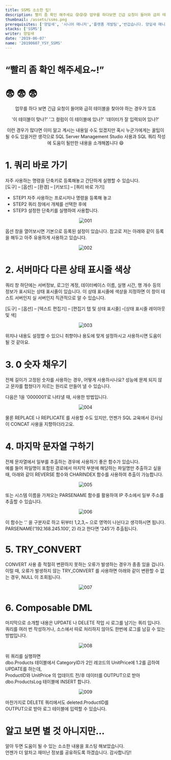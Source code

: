 ---
title: SSMS 소소한 팁!
description: 빨리 좀 확인 해주세요 😰😰😰 업무를 하다보면 긴급 요청이 들어와 급히 테이블을 찾아야 하는 경우가 있죠
thumbnail: /assets/ssms.png
prerequisites: ['양잎새', '시니어 매니저','플랫폼 개발팀','반갑습니다. 양잎새 매니저입니다. 저는 유비케어에서 프론트엔드 개발을 담당하고 있습니다. 동물과 최신 기술에 관심이 많습니다.']
stacks: ['SSMS']
writer: 양잎새
date: '2019-06-07'
name: '20190607_YSY_SSMS'
---

<p align="center">
<h1>“빨리 좀 확인 해주세요~!”</h1>
</p>

<p align="center">
<h1>😨 😨 😨</h1>
</p>

<p align="center">
업무를 하다 보면 긴급 요청이 들어와 급히 테이블을 찾아야 하는 경우가 있죠
</p>
<p align="center">
'이 테이블이 맞나?'  
'그 컬럼이 이 테이블에 있나?'  
'데이터가 잘 입력되어 있나?'  
</p>


<p align="center">
이런 경우가 많다면 이미 알고 계시는 내용일 수도 있겠지만  
혹시 누군가에게는 꿀팁이 될 수도 있을거란 생각으로 SQL Server Management Studio 사용과  
SQL 쿼리 작성에 도움이 될만한 내용을 소개해봅니다 😄  
</p>

# 1. 쿼리 바로 가기
자주 사용하는 명령을 단축키로 등록해놓고 간단하게 실행할 수 있습니다.  
[도구] – [옵션] – [환경] – [키보드] – [쿼리 바로 가기]

- STEP1 자주 사용하는 프로시저나 명령을 등록해 놓고
- STEP2 쿼리 창에서 개체를 선택한 후에
- STEP3 설정한 단축키를 실행하여 사용합니다.

<p align="center">
<img src={`/20190607_YSY_SSMS/001.png`} alt="001"/>
</p>

옵션 창을 열어보시면 기본으로 등록된 설정이 있습니다.
참고로 저는 아래와 같이 등록을 해두고 아주 유용하게 사용하고 있습니다.

<p align="center">
<img src={`/20190607_YSY_SSMS/002.png`} alt="002"/>
</p>

# 2. 서버마다 다른 상태 표시줄 색상

쿼리 창 하단에는 서버정보, 로그인 계정, 데이터베이스 이름, 실행 시간, 행 개수 등의 정보가 표시되는 상태 표시줄이 있습니다. 이 상태 표시줄에 색상을 지정하면 이 창이 테스트 서버인지 실 서버인지 직관적으로 알 수 있습니다.

[도구] – [옵션] – [텍스트 편집기] – [편집기 탭 및 상태 표시줄] –[상태 표시줄 레이아웃 및 색]

<p align="center">
<img src={`/20190607_YSY_SSMS/003.png`} alt="003"/>
</p>

위치나 내용도 설정할 수 있으니 취향이나 용도에 맞게 설정하시고 사용하시면 도움이 될 것 같아요.

# 3. 0 숫자 채우기

전체 길이가 고정된 숫자를 사용하는 경우, 어떻게 사용하시나요? 성능에 문제 되지 않고 문자를 합쳤다가 자르는 원리로 만들어 낼 수 있습니다.

다음은 1을 ‘0000001’로 나타낼 때, 사용한 방법입니다.

<p align="center">
<img src={`/20190607_YSY_SSMS/004.png`} alt="004"/>
</p>

물론 REPLACE 나 REPLICATE 를 사용할 수도 있지만, 언젠가 SQL 교육에서 강사님이 CONCAT 사용을 지향하더라고요.

# 4. 마지막 문자열 구하기

전체 문자열에서 일부를 추출하는 경우에 사용하기 좋은 함수가 있습니다.  
예를 들어 파일명이 포함된 경로에서 마지막 부분에 해당하는 파일명만 추출하고 싶을 때, 아래와 같이 REVERSE 함수와 CHARINDEX 함수를 사용하여 추출이 가능합니다.

<p align="center">
<img src={`/20190607_YSY_SSMS/005.png`} alt="005"/>
</p>

또는 시스템 이름을 가져오는 PARSENAME 함수를 활용하여 IP 주소에서 일부 주소를 추출할 수 있습니다.

<p align="center">
<img src={`/20190607_YSY_SSMS/006.png`} alt="006"/>
</p>

이 함수는 ‘.’ 을 구분자로 하고 뒤부터 1,2,3,~ 으로 영역이 나뉜다고 생각하시면 됩니다.  
PARSENAME(‘192.168.245.100’, 2) 라고 한다면 ‘245’가 추출됩니다.

# 5. TRY_CONVERT
CONVERT 사용 중 적절히 변환하지 못하는 오류가 발생하는 경우가 종종 있을 겁니다. 이럴 때, 오류가 발생하지 않는 TRY_CONVERT 를 사용하면 아래와 같이 변환할 수 없는 경우, NULL 이 조회됩니다.

<p align="center">
<img src={`/20190607_YSY_SSMS/007.png`} alt="007"/>
</p>

# 6. Composable DML

마지막으로 소개할 내용은 UPDATE 나 DELETE 작업 시 로그를 남기는 쿼리 입니다. 쿼리를 여러 번 작성하거나, 소스에서 따로 처리하지 않아도 한번에 로그를 남길 수 있는 방법입니다.

<p align="center">
<img src={`/20190607_YSY_SSMS/008.png`} alt="008"/>
</p>

위 쿼리를 실행하면  
dbo.Products 테이블에서 CategoryID가 2인 레코드의 UnitPrice에 1.2를 곱하여 UPDATE를 하는데,  
ProductID와 UnitPrice 의 업데이트 전/후 데이터를 OUTPUT으로 받아 dbo.ProductsLog 테이블에 INSERT 합니다.

<p align="center">
<img src={`/20190607_YSY_SSMS/009.png`} alt="009"/>
</p>

마찬가지로 DELETE 쿼리에서도 deleted.ProductID를  
OUTPUT으로 받아 로그 테이블에 입력할 수 있습니다.

# 알고 보면 별 것 아니지만…

알아 두면 도움이 될 수 있는 소소한 내용을 포스팅 해보았습니다.  
언젠가 더 알차고 재미난 정보를 공유하도록 하겠습니다. 감사합니당!